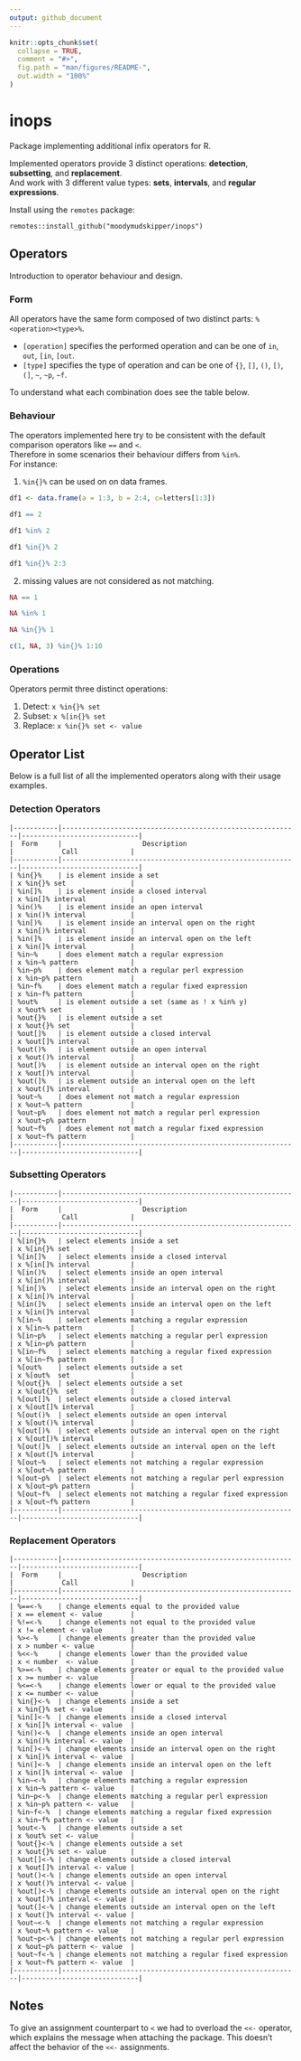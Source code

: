 ```yaml
---
output: github_document
---
```


<!-- README.md is generated from README.Rmd. Please edit that file -->

```r
knitr::opts_chunk$set(
  collapse = TRUE,
  comment = "#>",
  fig.path = "man/figures/README-",
  out.width = "100%"
)
```

# inops

Package implementing additional infix operators for R.

Implemented operators provide 3 distinct operations: **detection**, **subsetting**, and **replacement**.\
And work with 3 different value types: **sets**, **intervals**, and **regular expressions**.

Install using the `remotes` package:

```
remotes::install_github("moodymudskipper/inops")
```

## Operators

Introduction to operator behaviour and design.

### Form ###

All operators have the same form composed of two distinct parts: `%<operation><type>%`.

* `[operation]` specifies the performed operation and can be one of `in`, `out`, `[in`, `[out`.
* `[type]` specifies the type of operation and can be one of `{}`, `[]`, `()`, `[)`, `(]`, `~`, `~p`, `~f`.

To understand what each combination does see the table below.

### Behaviour ###

The operators implemented here try to be consistent with the default comparison operators like `==` and `<`.\
Therefore in some scenarios their behaviour differs from `%in%`.\
For instance:

1) `%in{}%` can be used on on data frames.

```r
df1 <- data.frame(a = 1:3, b = 2:4, c=letters[1:3])

df1 == 2

df1 %in% 2

df1 %in{}% 2

df1 %in{}% 2:3
```

2) missing values are not considered as not matching.

```r
NA == 1

NA %in% 1

NA %in{}% 1

c(1, NA, 3) %in{}% 1:10
```

### Operations ###

Operators permit three distinct operations:

1. Detect: `x %in{}% set`
2. Subset: `x %[in{}% set`
3. Replace: `x %in{}% set <- value`

## Operator List ##

Below is a full list of all the implemented operators along with their usage examples.

### Detection Operators ###

```
|-----------|-----------------------------------------------------------|-----------------------------|
|  Form     |                    Description                            |            Call             |
|-----------|-----------------------------------------------------------|-----------------------------|
| %in{}%    | is element inside a set                                   | x %in{}% set                |
| %in[]%    | is element inside a closed interval                       | x %in[]% interval           |
| %in()%    | is element inside an open interval                        | x %in()% interval           |
| %in[)%    | is element inside an interval open on the right           | x %in[)% interval           |
| %in(]%    | is element inside an interval open on the left            | x %in(]% interval           |
| %in~%     | does element match a regular expression                   | x %in~% pattern             |
| %in~p%    | does element match a regular perl expression              | x %in~p% pattern            |
| %in~f%    | does element match a regular fixed expression             | x %in~f% pattern            |
| %out%     | is element outside a set (same as ! x %in% y)             | x %out% set                 |
| %out{}%   | is element outside a set                                  | x %out{}% set               |
| %out[]%   | is element outside a closed interval                      | x %out[]% interval          |
| %out()%   | is element outside an open interval                       | x %out()% interval          |
| %out[)%   | is element outside an interval open on the right          | x %out[)% interval          |
| %out(]%   | is element outside an interval open on the left           | x %out(]% interval          |
| %out~%    | does element not match a regular expression               | x %out~% pattern            |
| %out~p%   | does element not match a regular perl expression          | x %out~p% pattern           |
| %out~f%   | does element not match a regular fixed expression         | x %out~f% pattern           |
|-----------|-----------------------------------------------------------|-----------------------------|
```

### Subsetting Operators ###

```
|-----------|-----------------------------------------------------------|-----------------------------|
|  Form     |                    Description                            |            Call             |
|-----------|-----------------------------------------------------------|-----------------------------|
| %[in{}%   | select elements inside a set                              | x %[in{}% set               |
| %[in[]%   | select elements inside a closed interval                  | x %[in[]% interval          |
| %[in()%   | select elements inside an open interval                   | x %[in()% interval          |
| %[in[)%   | select elements inside an interval open on the right      | x %[in[)% interval          |
| %[in(]%   | select elements inside an interval open on the left       | x %[in(]% interval          |
| %[in~%    | select elements matching a regular expression             | x %[in~% pattern            |
| %[in~p%   | select elements matching a regular perl expression        | x %[in~p% pattern           |
| %[in~f%   | select elements matching a regular fixed expression       | x %[in~f% pattern           |
| %[out%    | select elements outside a set                             | x %[out%  set               |
| %[out{}%  | select elements outside a set                             | x %[out{}%  set             |
| %[out[]%  | select elements outside a closed interval                 | x %[out[]% interval         |
| %[out()%  | select elements outside an open interval                  | x %[out()% interval         |
| %[out[)%  | select elements outside an interval open on the right     | x %[out[)% interval         |
| %[out(]%  | select elements outside an interval open on the left      | x %[out(]% interval         |
| %[out~%   | select elements not matching a regular expression         | x %[out~% pattern           |
| %[out~p%  | select elements not matching a regular perl expression    | x %[out~p% pattern          |
| %[out~f%  | select elements not matching a regular fixed expression   | x %[out~f% pattern          |
|-----------|-----------------------------------------------------------|-----------------------------|
```

### Replacement Operators ###

```
|-----------|-----------------------------------------------------------|-----------------------------|
|  Form     |                    Description                            |            Call             |
|-----------|-----------------------------------------------------------|-----------------------------|
| %==<-%    | change elements equal to the provided value               | x == element <- value       |
| %!=<-%    | change elements not equal to the provided value           | x != element <- value       |
| %><-%     | change elements greater than the provided value           | x > number <- value         |
| %<<-%     | change elements lower than the provided value             | x < number  <- value        |
| %>=<-%    | change elements greater or equal to the provided value    | x >= number <- value        |
| %<=<-%    | change elements lower or equal to the provided value      | x <= number <- value        |
| %in{}<-%  | change elements inside a set                              | x %in{}% set <- value       |
| %in[]<-%  | change elements inside a closed interval                  | x %in[]% interval <- value  |
| %in()<-%  | change elements inside an open interval                   | x %in()% interval <- value  |
| %in[)<-%  | change elements inside an interval open on the right      | x %in[)% interval <- value  |
| %in(]<-%  | change elements inside an interval open on the left       | x %in(]% interval <- value  |
| %in~<-%   | change elements matching a regular expression             | x %in~% pattern <- value    |
| %in~p<-%  | change elements matching a regular perl expression        | x %in~p% pattern <- value   |
| %in~f<-%  | change elements matching a regular fixed expression       | x %in~f% pattern <- value   |
| %out<-%   | change elements outside a set                             | x %out% set <- value        |
| %out{}<-% | change elements outside a set                             | x %out{}% set <- value      |
| %out[]<-% | change elements outside a closed interval                 | x %out[]% interval <- value |
| %out()<-% | change elements outside an open interval                  | x %out()% interval <- value |
| %out[)<-% | change elements outside an interval open on the right     | x %out[)% interval <- value |
| %out(]<-% | change elements outside an interval open on the left      | x %out(]% interval <- value |
| %out~<-%  | change elements not matching a regular expression         | x %out~% pattern <- value   |
| %out~p<-% | change elements not matching a regular perl expression    | x %out~p% pattern <- value  |
| %out~f<-% | change elements not matching a regular fixed expression   | x %out~f% pattern <- value  |
|-----------|-----------------------------------------------------------|-----------------------------|
```

## Notes ##

To give an assignment counterpart to `<` we had to overload the `<<-` operator, which explains the message when attaching the package.
This doesn't affect the behavior of the `<<-` assignments.

